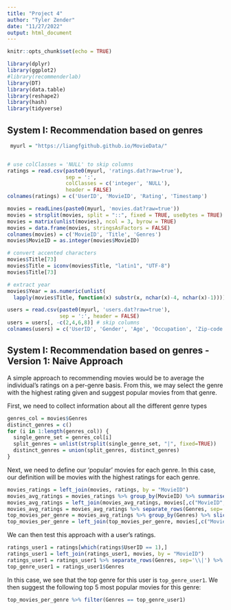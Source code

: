 ---
title: "Project 4"
author: "Tyler Zender"
date: "11/27/2022"
output: html_document
---

```{r setup, include=FALSE}
knitr::opts_chunk$set(echo = TRUE)
```

```{r}
library(dplyr)
library(ggplot2)
#library(recommenderlab)
library(DT)
library(data.table)
library(reshape2)
library(hash)
library(tidyverse)
```

## System I: Recommendation based on genres

```{r}
 myurl = "https://liangfgithub.github.io/MovieData/"


# use colClasses = 'NULL' to skip columns
ratings = read.csv(paste0(myurl, 'ratings.dat?raw=true'), 
                   sep = ':',
                   colClasses = c('integer', 'NULL'), 
                   header = FALSE)
colnames(ratings) = c('UserID', 'MovieID', 'Rating', 'Timestamp')
```


```{r}
movies = readLines(paste0(myurl, 'movies.dat?raw=true'))
movies = strsplit(movies, split = "::", fixed = TRUE, useBytes = TRUE)
movies = matrix(unlist(movies), ncol = 3, byrow = TRUE)
movies = data.frame(movies, stringsAsFactors = FALSE)
colnames(movies) = c('MovieID', 'Title', 'Genres')
movies$MovieID = as.integer(movies$MovieID)

# convert accented characters
movies$Title[73]
movies$Title = iconv(movies$Title, "latin1", "UTF-8")
movies$Title[73]

# extract year
movies$Year = as.numeric(unlist(
  lapply(movies$Title, function(x) substr(x, nchar(x)-4, nchar(x)-1))))
```


```{r}
users = read.csv(paste0(myurl, 'users.dat?raw=true'),
                 sep = ':', header = FALSE)
users = users[, -c(2,4,6,8)] # skip columns
colnames(users) = c('UserID', 'Gender', 'Age', 'Occupation', 'Zip-code')
```

## System I: Recommendation based on genres - Version 1: Naive Approach

A simple approach to recommending movies would be to average the individual's ratings on a per-genre basis. From this, we may select the genre with the highest rating given and suggest popular movies from that genre.

First, we need to collect information about all the different genre types

```{r}
genres_col = movies$Genres
distinct_genres = c()
for (i in 1:length(genres_col)) {
  single_genre_set = genres_col[i]
  split_genres = unlist(strsplit(single_genre_set, "|", fixed=TRUE))
  distinct_genres = union(split_genres, distinct_genres)
}
```

Next, we need to define our 'popular' movies for each genre. In this case, our definition will be movies with the highest ratings for each genre.

```{r}
movies_ratings = left_join(movies, ratings, by = "MovieID")
movies_avg_ratings = movies_ratings %>% group_by(MovieID) %>% summarise_at(vars(Rating), list(AvgRating = mean))
movies_avg_ratings = left_join(movies_avg_ratings, movies[,c("MovieID", "Genres")], by = "MovieID")
movies_avg_ratings = movies_avg_ratings %>% separate_rows(Genres, sep='\\|') %>% arrange(Genres, desc(AvgRating))
top_movies_per_genre = movies_avg_ratings %>% group_by(Genres) %>% slice_max(order_by = AvgRating, n = 5)
top_movies_per_genre = left_join(top_movies_per_genre, movies[,c("MovieID", "Title", "Year")], by = "MovieID")
```

We can then test this approach with a user's ratings. 

```{r}
ratings_user1 = ratings[which(ratings$UserID == 1),]
ratings_user1 = left_join(ratings_user1, movies, by = "MovieID")
ratings_user1 = ratings_user1 %>% separate_rows(Genres, sep='\\|') %>% group_by(Genres) %>% summarise_at(vars(Rating), list(AvgRating = mean)) %>% slice_max(order_by = AvgRating, n = 1)
top_genre_user1 = ratings_user1$Genres
```

In this case, we see that the top genre for this user is `top_genre_user1`. We then suggest the following top 5 most popular movies for this genre:

```{r}
top_movies_per_genre %>% filter(Genres == top_genre_user1)
```

